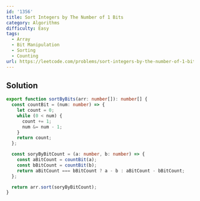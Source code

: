 ```yaml
---
id: '1356'
title: Sort Integers by The Number of 1 Bits
category: Algorithms
difficulty: Easy
tags:
  - Array
  - Bit Manipulation
  - Sorting
  - Counting
url: https://leetcode.com/problems/sort-integers-by-the-number-of-1-bits
---
```


## Solution

```typescript showLineNumbers
export function sortByBits(arr: number[]): number[] {
  const countBit = (num: number) => {
    let count = 0;
    while (0 < num) {
      count += 1;
      num &= num - 1;
    }
    return count;
  };

  const soryByBitCount = (a: number, b: number) => {
    const aBitCount = countBit(a);
    const bBitCount = countBit(b);
    return aBitCount === bBitCount ? a - b : aBitCount - bBitCount;
  };

  return arr.sort(soryByBitCount);
}
```
